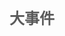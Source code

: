 {{需要扩展}}{{需要校对}}{{需要帮助}}
{{人物信息栏
|名称=
|图片=.jpg
|其他名称=
|所属团体=战斗吧歌姬
|性别=女
|生日=月日
|标签=
|youtube=无
|bilibili=[]
|twitter=无
|showroom=无
|一句话描述={{Tip|content=待补充}}
|人物描述=待补充<br /><br />
}}


== <font size="5" color="#5a5a5a" center>大事件</font> ==

{{时间轴/开始}}
{{时间轴/节点
|时间=2018年6月3日
|标题=待补充
|内容=待补充
}}
{{时间轴/结束}}
